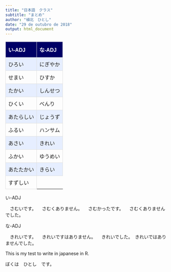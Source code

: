 ```yaml
---
title: "日本語　クラス"
subtitle: "まとめ"
author: "植北　ひとし"
date: "29 de outubro de 2018"
output: html_document
---
```

<head>
<style>
#tbl {
    font-family: "Trebuchet MS", Arial, Helvetica, sans-serif;
    border-collapse: collapse;
    width: 100%;
}

#tbl td, #tbl th {
    border: 1px solid #ddd;
    padding: 8px;
}

#tbl tr:nth-child(even){background-color: #e6eeff;}

#tbl tr:hover {background-color: #6699ff;}

#tbl th {
    padding-top: 12px;
    padding-bottom: 12px;
    text-align: left;
    background-color: #000066;
    color: white;
}
</style>
</head>

<body>

<div align="center">
<table id="tbl" width="100%">
  <tr>
    <th>い-ADJ</th>
    <th>な-ADJ</th>
  </tr>
  <tr>
    <td>ひろい</td>
    <td>にぎやか</td>
  </tr>
  <tr>
    <td>せまい</td>
    <td>ひすか</td>
  </tr>
  <tr>
    <td>たかい</td>
    <td>しんせつ</td>
  </tr>
  <tr>
    <td>ひくい</td>
    <td>べんり</td>
  </tr>
  <tr>
    <td>あたらしい</td>
    <td>じょうず</td>
  </tr>
  <tr>
    <td>ふるい</td>
    <td>ハンサム</td>
  </tr>
  <tr>
    <td>あさい</td>
    <td>きれい</td>
  </tr>
  <tr>
    <td>ふかい</td>
    <td>ゆうめい</td>
  </tr>
  <tr>
    <td>あたたかい</td>
    <td>きらい</td>
  </tr>
  <tr>
    <td>すずしい</td>
  </tr>
</table>
</div>
















<div class = "row">
  <div class = "col-md-6">
  い-ADJ

　さむいです。
　さむくありません。
　さむかったです。
　さむくありませんでした。

  </div>
  <div class = "col-md-6">
  な-ADJ

　きれいです。
　きれいですはありません。
　きれいでした。　きれいではありませんでした。

  </div>
</div>









This is my test to write in japanese in R.

ぼくは　ひとし　です。


</body>
